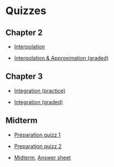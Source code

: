 # Quizzes

## Chapter 2

- [Interpolation](quizzes/build/interpolation.pdf)

- [Interpolation & Approximation (graded)](quizzes/build/interpolation_graded.pdf)


## Chapter 3

- [Integration (practice)](quizzes/build/integration.pdf)

- [Integration (graded)](quizzes/build/integration_graded.pdf)


## Midterm

- [Preparation quizz 1](quizzes/build/midterm_1.pdf)

- [Preparation quizz 2](quizzes/build/midterm_2.pdf)

- [Midterm](nolinkyet), [Answer sheet](quizzes/midterm.ipynb)
